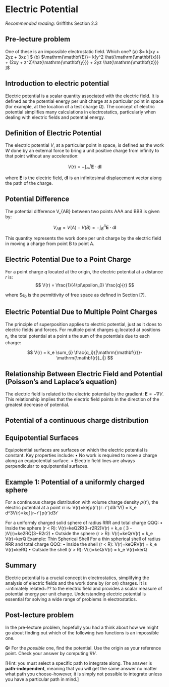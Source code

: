 \newcommand{\l}{\mathrm{\mathbf{l}}}
\newcommand{\E}{\mathrm{\mathbf{E}}}
\newcommand{\F}{\mathrm{\mathbf{F}}}
\newcommand{\r}{\mathrm{\mathbf{r}}}

\newcommand{\x}{\mathrm{\mathbf{x}}}
\newcommand{\y}{\mathrm{\mathbf{y}}}
\newcommand{\z}{\mathrm{\mathbf{z}}}


# Electric Potential

*Recommended reading*: Griffiths Section 2.3

## Pre-lecture problem

One of these is an impossible electrostatic field. Which one?
(a) $\E = k[xy \hat{\x} + 2yz\hat{\y} + 3xz \hat{\z} ] $
(b) $\E = k[y^2 \hat{\x} + (2xy + z^2)\hat{\y} + 2yz \hat{\z} ]$

## Introduction to electric potential


Electric potential is a scalar quantity associated with the electric field. It is defined as the potential energy per unit charge at a particular point in space (for example, at the location of a test charge $Q$). The concept of electric potential simplifies many calculations in electrostatics, particularly when dealing with electric fields and potential energy.

## Definition of Electric Potential

The electric potential $V$, at a particular point in space, is defined as the work $W$ done by an external force to bring a unit positive charge from infinity to that point without any acceleration: 

$$ V(r)=−\int_\infty^r \E \cdot \mathrm{d}\l $$ 


where $\E$ is the electric field, $\mathrm{d}\l$  is an infinitesimal displacement vector along the path of the charge.

## Potential Difference
The potential difference V_{AB} between two points AAA and BBB is given by: 

$$ V_{AB} = V(A) − V(B) = -\int_{B}^{A} \E \cdot \mathrm{d} \l $$

This quantity represents the work done per unit charge by the electric field in moving a charge from point B to point A.

## Electric Potential Due to a Point Charge
For a point charge $q$ located at the origin, the electric potential at a distance $r$ is: 
$$ V(r) = \frac{1}{4\pi\epsilon_0} \frac{q}{r} $$ 

where $$\epsilon_0$ is the permittivity of free space as defined in Section [?].

## Electric Potential Due to Multiple Point Charges
The principle of superposition applies to electric potential, just as it does to electric fields and forces. For multiple point charges $q_i$ located at positions $\r_i$, the total potential at a point \r is the sum of the potentials due to each charge: 

$$ V(r) = k_e \sum_{i} \frac{q_i}{|\r - \r_i|} $$

## Relationship Between Electric Field and Potential (Poisson's and Laplace's equation)

The electric field is related to the electric potential by the gradient: $\E = -\nabla V$. This relationship implies that the electric field points in the direction of the greatest decrease of potential.

## Potential of a continuous charge distribution

## Equipotential Surfaces
Equipotential surfaces are surfaces on which the electric potential is constant. Key properties include:
•	No work is required to move a charge along an equipotential surface.
•	Electric field lines are always perpendicular to equipotential surfaces.

## Example 1: Potential of a uniformly charged sphere



<!--
Example 2.7 in Griffiths ed3. ADD DERIVATION HERE 
-->
For a continuous charge distribution with volume charge density $\rho(\r')$, the electric potential at a point r\mathbf{r}r is: V(r)=ke∫ρ(r′)∣r−r′∣d3r′V(\mathbf{r}) = k_e \int \frac{\rho(\mathbf{r'})}{|\mathbf{r} - \mathbf{r'}|} d^3\mathbf{r'}V(r)=ke∫∣r−r′∣ρ(r′)d3r′


<!--
ADD DERIVATION HERE 
-->

For a uniformly charged solid sphere of radius RRR and total charge QQQ:
•	Inside the sphere (r < R): V(r)=keQ2R(3−r2R2)V(r) = k_e \frac{Q}{2R} \left( 3 - \frac{r^2}{R^2} \right)V(r)=ke2RQ(3−R2r2)
•	Outside the sphere (r > R): V(r)=keQrV(r) = k_e \frac{Q}{r}V(r)=kerQ
Example: Thin Spherical Shell For a thin spherical shell of radius RRR and total charge QQQ:
•	Inside the shell (r < R): V(r)=keQRV(r) = k_e \frac{Q}{R}V(r)=keRQ
•	Outside the shell (r > R): V(r)=keQrV(r) = k_e \frac{Q}{r}V(r)=kerQ




## Summary
Electric potential is a crucial concept in electrostatics, simplifying the analysis of electric fields and the work done by (or on) charges. It is ~intimately related~?? to the electric field and provides a scalar measure of potential energy per unit charge. Understanding electric potential is essential for solving a wide range of problems in electrostatics.

## Post-lecture problem
In the pre-lecture problem, hopefully you had a think about how we might go about finding out which of the following two functions is an impossible one.

**Q:** For the *possible* one, find the potential. Use the origin as your reference point. 
Check your answer by computing $\nabla V$.

[Hint: you must select a specific path to integrate along. The answer is **path-independent**, meaning that you will get the same answer no matter what path you choose--however, it is simply not possible to integrate unless you have a particular path in mind.]
